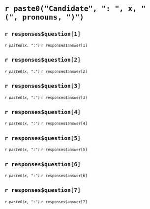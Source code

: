 # `r paste0("Candidate", ": ", x, " (", pronouns, ")")`

## `r responses$question[1]`
_`r paste0(x, ":")`_ `r responses$answer[1]`

## `r responses$question[2]`
_`r paste0(x, ":")`_ `r responses$answer[2]`

## `r responses$question[3]`
_`r paste0(x, ":")`_ `r responses$answer[3]`

## `r responses$question[4]`
_`r paste0(x, ":")`_ `r responses$answer[4]`

## `r responses$question[5]`
_`r paste0(x, ":")`_ `r responses$answer[5]`

## `r responses$question[6]`
_`r paste0(x, ":")`_ `r responses$answer[6]`

## `r responses$question[7]`
_`r paste0(x, ":")`_ `r responses$answer[7]`

